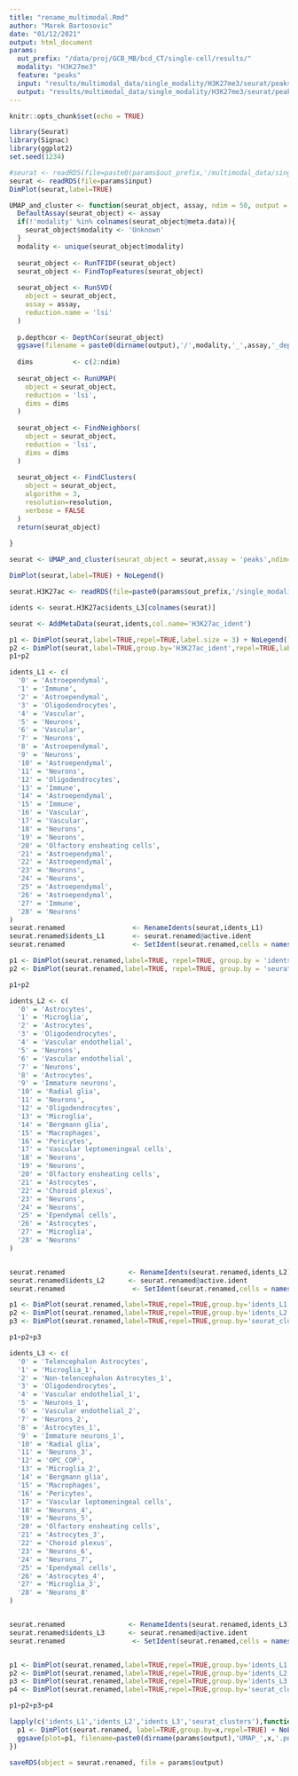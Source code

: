 ```yaml
---
title: "rename_multimodal.Rmd"
author: "Marek Bartosovic"
date: "01/12/2021"
output: html_document
params:
  out_prefix: "/data/proj/GCB_MB/bcd_CT/single-cell/results/"
  modality: "H3K27me3"
  feature: "peaks"
  input: "results/multimodal_data/single_modality/H3K27me3/seurat/peaks/Seurat_object_clustered.Rds"
  output: "results/multimodal_data/single_modality/H3K27me3/seurat/peaks/Seurat_object_clustered_renamed.Rds"
---
```


```r
knitr::opts_chunk$set(echo = TRUE)
```   


```r
library(Seurat)
library(Signac)
library(ggplot2)
set.seed(1234)
```

```r
#seurat <- readRDS(file=paste0(params$out_prefix,'/multimodal_data/single_modality/',params$modality,'/seurat/',params$feature,'/Seurat_object_clustered.Rds'))
seurat <- readRDS(file=params$input)
DimPlot(seurat,label=TRUE)
```


```r

UMAP_and_cluster <- function(seurat_object, assay, ndim = 50, output = 'seurat_object.Rds', resolution = 0.8){
  DefaultAssay(seurat_object) <- assay
  if(!'modality' %in% colnames(seurat_object@meta.data)){
    seurat_object$modality <- 'Unknown'
  }
  modality <- unique(seurat_object$modality)
  
  seurat_object <- RunTFIDF(seurat_object)
  seurat_object <- FindTopFeatures(seurat_object)
  
  seurat_object <- RunSVD(
    object = seurat_object,
    assay = assay,
    reduction.name = 'lsi'
  )
  
  p.depthcor <- DepthCor(seurat_object)
  ggsave(filename = paste0(dirname(output),'/',modality,'_',assay,'_depthcor.png'),width=4,height=4)
  
  dims          <- c(2:ndim)
  
  seurat_object <- RunUMAP(
    object = seurat_object,
    reduction = 'lsi',
    dims = dims
  )
  
  seurat_object <- FindNeighbors(
    object = seurat_object,
    reduction = 'lsi',
    dims = dims
  )
  
  seurat_object <- FindClusters(
    object = seurat_object,
    algorithm = 3,
    resolution=resolution,
    verbose = FALSE
  )
  return(seurat_object)
 
}

seurat <- UMAP_and_cluster(seurat_object = seurat,assay = 'peaks',ndim=40,resolution = 1.0)

DimPlot(seurat,label=TRUE) + NoLegend()
```

```r
seurat.H3K27ac <- readRDS(file=paste0(params$out_prefix,'/single_modality/','H3K27ac','/seurat/',params$feature,'/Seurat_object_clustered_renamed.Rds'))

idents <- seurat.H3K27ac$idents_L3[colnames(seurat)]

seurat <- AddMetaData(seurat,idents,col.name='H3K27ac_ident')

p1 <- DimPlot(seurat,label=TRUE,repel=TRUE,label.size = 3) + NoLegend()
p2 <- DimPlot(seurat,label=TRUE,group.by='H3K27ac_ident',repel=TRUE,label.size = 3) + NoLegend()
p1+p2
```



```r
idents_L1 <- c(
  '0' = 'Astroependymal',
  '1' = 'Immune',
  '2' = 'Astroependymal',
  '3' = 'Oligodendrocytes',
  '4' = 'Vascular',
  '5' = 'Neurons',
  '6' = 'Vascular',
  '7' = 'Neurons',
  '8' = 'Astroependymal',
  '9' = 'Neurons',
  '10' = 'Astroependymal',
  '11' = 'Neurons',
  '12' = 'Oligodendrocytes',
  '13' = 'Immune',
  '14' = 'Astroependymal',
  '15' = 'Immune',
  '16' = 'Vascular',
  '17' = 'Vascular',
  '18' = 'Neurons',
  '19' = 'Neurons',
  '20' = 'Olfactory ensheating cells',
  '21' = 'Astroependymal',
  '22' = 'Astroependymal',
  '23' = 'Neurons',
  '24' = 'Neurons',
  '25' = 'Astroependymal',
  '26' = 'Astroependymal',
  '27' = 'Immune',
  '28' = 'Neurons'
)
seurat.renamed                 <- RenameIdents(seurat,idents_L1)
seurat.renamed$idents_L1       <- seurat.renamed@active.ident
seurat.renamed                 <- SetIdent(seurat.renamed,cells = names(seurat.renamed$seurat_clusters), value = seurat.renamed$seurat_clusters)

p1 <- DimPlot(seurat.renamed,label=TRUE, repel=TRUE, group.by = 'idents_L1') + NoLegend()
p2 <- DimPlot(seurat.renamed,label=TRUE, repel=TRUE, group.by = 'seurat_clusters') + NoLegend()

p1+p2
```


```r
idents_L2 <- c(
  '0' = 'Astrocytes',
  '1' = 'Microglia',
  '2' = 'Astrocytes',
  '3' = 'Oligodendrocytes',
  '4' = 'Vascular endothelial',
  '5' = 'Neurons',
  '6' = 'Vascular endothelial',
  '7' = 'Neurons',
  '8' = 'Astrocytes',
  '9' = 'Immature neurons',
  '10' = 'Radial glia',
  '11' = 'Neurons',
  '12' = 'Oligodendrocytes',
  '13' = 'Microglia',
  '14' = 'Bergmann glia',
  '15' = 'Macrophages',
  '16' = 'Pericytes',
  '17' = 'Vascular leptomeningeal cells',
  '18' = 'Neurons',
  '19' = 'Neurons',
  '20' = 'Olfactory ensheating cells',
  '21' = 'Astrocytes',
  '22' = 'Choroid plexus',
  '23' = 'Neurons',
  '24' = 'Neurons',
  '25' = 'Ependymal cells',
  '26' = 'Astrocytes',
  '27' = 'Microglia',
  '28' = 'Neurons'
)


seurat.renamed                <- RenameIdents(seurat.renamed,idents_L2)
seurat.renamed$idents_L2      <- seurat.renamed@active.ident
seurat.renamed                 <- SetIdent(seurat.renamed,cells = names(seurat.renamed$seurat_clusters), value = seurat.renamed$seurat_clusters)

p1 <- DimPlot(seurat.renamed,label=TRUE,repel=TRUE,group.by='idents_L1', label.size = 2.5) + NoLegend()
p2 <- DimPlot(seurat.renamed,label=TRUE,repel=TRUE,group.by='idents_L2', label.size = 2.5) + NoLegend()
p3 <- DimPlot(seurat.renamed,label=TRUE,repel=TRUE,group.by='seurat_clusters',label.size = 2.5) + NoLegend()

p1+p2+p3
```


```r
idents_L3 <- c(
  '0' = 'Telencephalon Astrocytes',
  '1' = 'Microglia_1',
  '2' = 'Non-telencephalon Astrocytes_1',
  '3' = 'Oligodendrocytes',
  '4' = 'Vascular endothelial_1',
  '5' = 'Neurons_1',
  '6' = 'Vascular endothelial_2',
  '7' = 'Neurons_2',
  '8' = 'Astrocytes_1',
  '9' = 'Immature neurons_1',
  '10' = 'Radial glia',
  '11' = 'Neurons_3',
  '12' = 'OPC_COP',
  '13' = 'Microglia_2',
  '14' = 'Bergmann glia',
  '15' = 'Macrophages',
  '16' = 'Pericytes',
  '17' = 'Vascular leptomeningeal cells',
  '18' = 'Neurons_4',
  '19' = 'Neurons_5',
  '20' = 'Olfactory ensheating cells',
  '21' = 'Astrocytes_3',
  '22' = 'Choroid plexus',
  '23' = 'Neurons_6',
  '24' = 'Neurons_7',
  '25' = 'Ependymal cells',
  '26' = 'Astrocytes_4',
  '27' = 'Microglia_3',
  '28' = 'Neurons_8'
)


seurat.renamed                <- RenameIdents(seurat.renamed,idents_L3)
seurat.renamed$idents_L3      <- seurat.renamed@active.ident
seurat.renamed                 <- SetIdent(seurat.renamed,cells = names(seurat.renamed$seurat_clusters), value = seurat.renamed$seurat_clusters)


p1 <- DimPlot(seurat.renamed,label=TRUE,repel=TRUE,group.by='idents_L1', label.size = 2.5) + NoLegend()
p2 <- DimPlot(seurat.renamed,label=TRUE,repel=TRUE,group.by='idents_L2', label.size = 2.5) + NoLegend()
p3 <- DimPlot(seurat.renamed,label=TRUE,repel=TRUE,group.by='idents_L3', label.size = 2.5) + NoLegend()
p4 <- DimPlot(seurat.renamed,label=TRUE,repel=TRUE,group.by='seurat_clusters',label.size = 2.5) + NoLegend()

p1+p2+p3+p4
```

```r
lapply(c('idents_L1','idents_L2','idents_L3','seurat_clusters'),function(x){
  p1 <- DimPlot(seurat.renamed, label=TRUE,group.by=x,repel=TRUE) + NoLegend()
  ggsave(plot=p1, filename=paste0(dirname(params$output),'UMAP_',x,'.png'),width=12,height=12)
})
```

```r
saveRDS(object = seurat.renamed, file = params$output)
```


